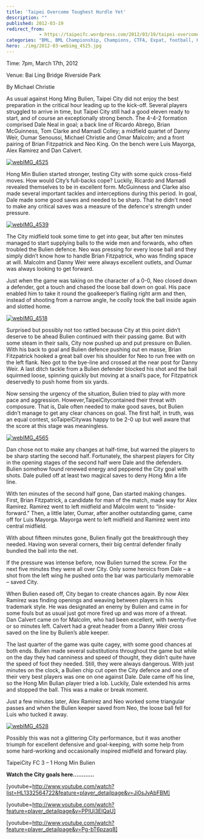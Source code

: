 ```yaml
---
title: 'Taipei Overcome Toughest Hurdle Yet'
description: ""
published: 2012-03-19
redirect_from: 
            - https://taipeifc.wordpress.com/2012/03/19/taipei-overcome-toughest-hurdle-yet/
categories: "BML, BML Championship, Champions, CTFA, Expat, football, Hong Min Bulien, soccer, Taipei, Taipei City FC, taipei football, Taiwan, taiwan football, taiwan soccer, vs. Hong Min Bulien"
hero: ./img/2012-03-webimg_4525.jpg
---
```

Time: 7pm, March 17th, 2012

Venue: Bai Ling Bridge Riverside Park

By Michael Christie

As usual against Hong Ming Bulien, Taipei City did not enjoy the best preparation in the critical hour leading up to the kick-off. Several players struggled to arrive in time, but Taipei City still had a good eleven ready to start, and of course an exceptionally strong bench. The 4-4-2 formation comprised Dale Neal in goal; a back line of Ricardo Abrego, Brian McGuinness, Tom Clarke and Mamadi Colley; a midfield quartet of Danny Weir, Oumar Senoussi, Michael Christie and Omar Malcolm; and a front pairing of Brian Fitzpatrick and Neo King. On the bench were Luis Mayorga, Alex Ramirez and Dan Calvert.

[![](http://taipeifc.files.wordpress.com/2012/03/webimg_4525.jpg "webIMG_4525")](./img/2012-03-webimg_4525.jpg)

Hong Min Bulien started stronger, testing City with some quick cross-field moves. How would City’s full-backs cope? Luckily, Ricardo and Mamadi revealed themselves to be in excellent form. McGuinness and Clarke also made several important tackles and interceptions during this period. In goal, Dale made some good saves and needed to be sharp. That he didn't need to make any critical saves was a measure of the defence's strength under pressure.

[![](http://taipeifc.files.wordpress.com/2012/03/webimg_4539.jpg "webIMG_4539")](./img/2012-03-webimg_4539.jpg)

The City midfield took some time to get into gear, but after ten minutes managed to start supplying balls to the wide men and forwards, who often troubled the Bulien defence. Neo was pressing for every loose ball and they simply didn’t know how to handle Brian Fitzpatrick, who was finding space at will. Malcolm and Danny Weir were always excellent outlets, and Oumar was always looking to get forward.

Just when the game was taking on the character of a 0-0, Neo closed down a defender, got a touch and chased the loose ball down on goal. His pace enabled him to take it round the goalkeeper’s flailing right arm and then, instead of shooting from a narrow angle, he coolly took the ball inside again and slotted home.

[![](http://taipeifc.files.wordpress.com/2012/03/webimg_4518.jpg "webIMG_4518")](./img/2012-03-webimg_4518.jpg)

Surprised but possibly not too rattled because City at this point didn’t deserve to be ahead Bulien continued with their passing game. But with some steam in their sails, City now pushed up and put pressure on Bulien. With his back to goal and Bulien defence pushing out en masse, Brian Fitzpatrick hooked a great ball over his shoulder for Neo to run free with on the left flank. Neo got to the bye-line and crossed at the near post for Danny Weir. A last ditch tackle from a Bulien defender blocked his shot and the ball squirmed loose, spinning quickly but moving at a snail’s pace, for Fitzpatrick deservedly to push home from six yards.

Now sensing the urgency of the situation, Bulien tried to play with more pace and aggression. However,TaipeiCitycontained their threat with composure. That is, Dale often needed to make good saves, but Bulien didn’t manage to get any clear chances on goal. The first half, in truth, was an equal contest, soTaipeiCitywas happy to be 2-0 up but well aware that the score at this stage was meaningless.

[![](http://taipeifc.files.wordpress.com/2012/03/webimg_4565.jpg "webIMG_4565")](./img/2012-03-webimg_4565.jpg)

Dan chose not to make any changes at half-time, but warned the players to be sharp starting the second half. Fortunately, the sharpest players for City in the opening stages of the second half were Dale and the defenders. Bulien somehow found renewed energy and peppered the City goal with shots. Dale pulled off at least two magical saves to deny Hong Min a life line.

With ten minutes of the second half gone, Dan started making changes. First, Brian Fitzpatrick, a candidate for man of the match, made way for Alex Ramirez. Ramirez went to left midfield and Malcolm went to “inside-forward.” Then, a little later, Oumar, after another outstanding game, came off for Luis Mayorga. Mayorga went to left midfield and Ramirez went into central midfield.

With about fifteen minutes gone, Bulien finally got the breakthrough they needed. Having won several corners, their big central defender finally bundled the ball into the net.

If the pressure was intense before, now Bulien turned the screw. For the next five minutes they were all over City. Only some heroics from Dale – a shot from the left wing he pushed onto the bar was particularly memorable – saved City.

When Bulien eased off, City began to create chances again. By now Alex Ramirez was finding openings and weaving between players in his trademark style. He was designated an enemy by Bulien and came in for some fouls but as usual just got more fired up and was more of a threat. Dan Calvert came on for Malcolm, who had been excellent, with twenty-five or so minutes left. Calvert had a great header from a Danny Weir cross saved on the line by Bulien’s able keeper.

The last quarter of the game was quite cagey, with some good chances at both ends. Bulien made several substitutions throughout the game but while on the day they had canniness and speed of thought, they didn’t quite have the speed of foot they needed. Still, they were always dangerous. With just minutes on the clock, a Bulien chip cut open the City defence and one of their very best players was one on one against Dale. Dale came off his line, so the Hong Min Bulian player tried a lob. Luckily, Dale extended his arms and stopped the ball. This was a make or break moment.

Just a few minutes later, Alex Ramirez and Neo worked some triangular passes and when the Bulien keeper saved from Neo, the loose ball fell for Luis who tucked it away.

[![](http://taipeifc.files.wordpress.com/2012/03/webimg_4528.jpg "webIMG_4528")](./img/2012-03-webimg_4528.jpg)

Possibly this was not a glittering City performance, but it was another triumph for excellent defensive and goal-keeping, with some help from some hard-working and occasionally inspired midfield and forward play.

TaipeiCity FC 3 – 1 Hong Min Bulien

**Watch the City goals here............**

\[youtube=http://www.youtube.com/watch?list=HL1332564722&feature=player_detailpage&v=Ji0sJvAbFBM]

\[youtube=http://www.youtube.com/watch?feature=player_detailpage&v=PPIUi3ElQaU]

\[youtube=http://www.youtube.com/watch?feature=player_detailpage&v=Pg-bT6pzaq8]
